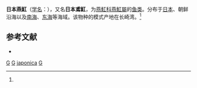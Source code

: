 {{Speciesbox 
| taxon = Gymnura japonica
| image = Gymnura japonica by DaijuAzuma.jpg
| status = DD
| status_system = iucn3.1
| status_ref = <ref name="IUCN3.1">Ishihara, H., Wang, Y. & Jeong, C.H.[http://www.iucnredlist.org/apps/redlist/details/161630/0 Gymnura japonica]，2007年 {{en}}</ref>
| authority = (Temminck et Schlegel, 1850)<ref name='id5286'>{{cite web| url =http://www.bioinfo.cn/db05/BjdwSpecies.php?action=view&id=5286| title =日本燕魟| work =《中国动物物种编目数据库》| publisher =中国科学院微生物研究所| author =中国科学院动物研究所| accessdate =2009-04-11| deadurl =yes| archiveurl =https://web.archive.org/web/20160305043724/http://www.bioinfo.cn/db05/BjdwSpecies.php?action=view&id=5286| archivedate =2016-03-05}}</ref>
}}

'''日本燕魟'''（[[学名|学名]]：{{lang|la|''Gymnura japonica''}}），又名'''日本鳶魟'''，为[[燕魟科|燕魟科]][[燕魟屬|燕魟屬]]的[[鱼类|鱼类]]。分布于[[日本|日本]]、朝鲜沿海以及[[南海|南海]]、[[东海|东海]]等海域。该物种的模式产地在长崎湾。<ref name='id5286'/>

==参考文献==
{{reflist}}
* {{TaiBNET| zh=日本鳶魟 | id=383156 | binomial=Gymnura japonica | authority=Temminck &  Schlegel, 1850 | var= | accessdate=2013-01-24}}

{{Taxonbar|from=Q5017202}}

[[Category:1850年描述的魚類|G]]
[[Category:IUCN红色名录数据缺乏物种|G]]
[[Category:燕魟屬|japonica]]
[[Category:日本魚類|G]]
